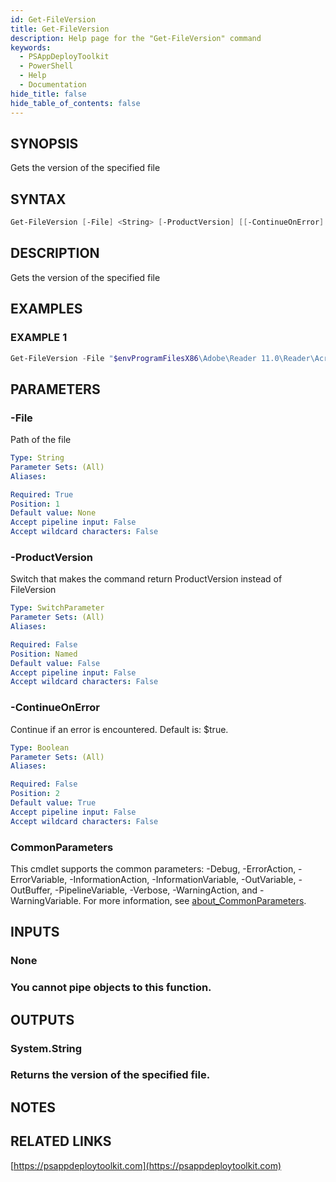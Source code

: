 ```yaml
---
id: Get-FileVersion
title: Get-FileVersion
description: Help page for the "Get-FileVersion" command
keywords:
  - PSAppDeployToolkit
  - PowerShell
  - Help
  - Documentation
hide_title: false
hide_table_of_contents: false
---
```


## SYNOPSIS

Gets the version of the specified file

## SYNTAX

```powershell
Get-FileVersion [-File] <String> [-ProductVersion] [[-ContinueOnError] <Boolean>] [<CommonParameters>]
```

## DESCRIPTION

Gets the version of the specified file

## EXAMPLES

### EXAMPLE 1

```powershell
Get-FileVersion -File "$envProgramFilesX86\Adobe\Reader 11.0\Reader\AcroRd32.exe"
```

## PARAMETERS

### -File

Path of the file

```yaml
Type: String
Parameter Sets: (All)
Aliases:

Required: True
Position: 1
Default value: None
Accept pipeline input: False
Accept wildcard characters: False
```

### -ProductVersion

Switch that makes the command return ProductVersion instead of FileVersion

```yaml
Type: SwitchParameter
Parameter Sets: (All)
Aliases:

Required: False
Position: Named
Default value: False
Accept pipeline input: False
Accept wildcard characters: False
```

### -ContinueOnError

Continue if an error is encountered.
Default is: $true.

```yaml
Type: Boolean
Parameter Sets: (All)
Aliases:

Required: False
Position: 2
Default value: True
Accept pipeline input: False
Accept wildcard characters: False
```

### CommonParameters

This cmdlet supports the common parameters: -Debug, -ErrorAction, -ErrorVariable, -InformationAction, -InformationVariable, -OutVariable, -OutBuffer, -PipelineVariable, -Verbose, -WarningAction, and -WarningVariable. For more information, see [about_CommonParameters](http://go.microsoft.com/fwlink/?LinkID=113216).

## INPUTS

### None

### You cannot pipe objects to this function.

## OUTPUTS

### System.String

### Returns the version of the specified file.

## NOTES

## RELATED LINKS

[https://psappdeploytoolkit.com](https://psappdeploytoolkit.com)
